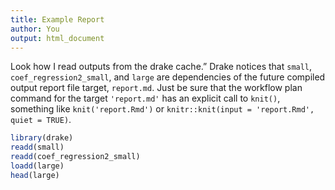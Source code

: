 ```yaml
---
title: Example Report
author: You
output: html_document
---
```


Look how I read outputs from the drake cache."
Drake notices that `small`, `coef_regression2_small`,
and `large` are dependencies of the
future compiled output report file target, `report.md`.
Just be sure that the workflow plan command for the target `'report.md'`
has an explicit call to `knit()`, something like `knit('report.Rmd')` or
`knitr::knit(input = 'report.Rmd', quiet = TRUE)`.

```r
library(drake)
readd(small)
readd(coef_regression2_small)
loadd(large)
head(large)
```
